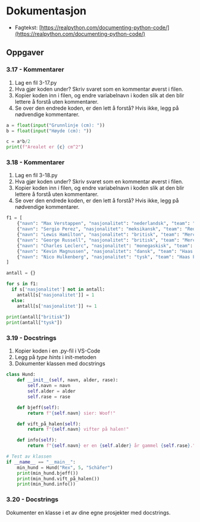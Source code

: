 # Dokumentasjon

- Fagtekst: [https://realpython.com/documenting-python-code/](https://realpython.com/documenting-python-code/)

## Oppgaver

### 3.17 - Kommentarer

1. Lag en fil 3-17.py
2. Hva gjør koden under? Skriv svaret som en kommentar øverst i filen.
3. Kopier koden inn i filen, og endre variabelnavn i koden slik at den blir lettere å forstå uten kommentarer.
4. Se over den endrede koden, er den lett å forstå? Hvis ikke, legg på nødvendige kommentarer.

```python copy showLineNumbers
a = float(input("Grunnlinje (cm): "))
b = float(input("Høyde (cm): "))

c = a*b/2
print(f"Arealet er {c} cm^2")
```

### 3.18 - Kommentarer

1. Lag en fil 3-18.py
2. Hva gjør koden under? Skriv svaret som en kommentar øverst i filen.
3. Kopier koden inn i filen, og endre variabelnavn i koden slik at den blir lettere å forstå uten kommentarer.
4. Se over den endrede koden, er den lett å forstå? Hvis ikke, legg på nødvendige kommentarer.

```python showLineNumbers copy
f1 = [
    {"navn": "Max Verstappen", "nasjonalitet": "nederlandsk", "team": "Red Bull Racing", "bilnummer": 1},
    {"navn": "Sergio Perez", "nasjonalitet": "meksikansk", "team": "Red Bull Racing", "bilnummer": 11},
    {"navn": "Lewis Hamilton", "nasjonalitet": "britisk", "team": "Mercedes", "bilnummer": 44},
    {"navn": "George Russell", "nasjonalitet": "britisk", "team": "Mercedes", "bilnummer": 63},
    {"navn": "Charles Leclerc", "nasjonalitet": "monegaskisk", "team": "Ferrari", "bilnummer": 16},
    {"navn": "Kevin Magnussen", "nasjonalitet": "dansk", "team": "Haas F1 Team", "bilnummer": 20},
    {"navn": "Nico Hulkenberg", "nasjonalitet": "tysk", "team": "Haas F1 Team", "bilnummer": 27}
]

antall = {}

for s in f1:         
  if s['nasjonalitet'] not in antall:
    antall[s['nasjonalitet']] = 1
  else:
    antall[s['nasjonalitet']] += 1
 
print(antall["britisk"])
print(antall["tysk"])

```

### 3.19 - Docstrings

1. Kopier koden i en .py-fil i VS-Code
2. Legg på *type hints* i init-metoden
3. Dokumenter klassen med docstrings

```python
class Hund:
    def __init__(self, navn, alder, rase):
        self.navn = navn
        self.alder = alder
        self.rase = rase

    def bjeff(self):
        return f"{self.navn} sier: Woof!"

    def vift_på_halen(self):
        return f"{self.navn} vifter på halen!"

    def info(self):
        return f"{self.navn} er en {self.alder} år gammel {self.rase}."

# Test av klassen
if __name__ == "__main__":
    min_hund = Hund("Rex", 5, "Schäfer")
    print(min_hund.bjeff())
    print(min_hund.vift_på_halen())
    print(min_hund.info())

```

### 3.20 - Docstrings

Dokumenter en klasse i et av dine egne prosjekter med docstrings.

